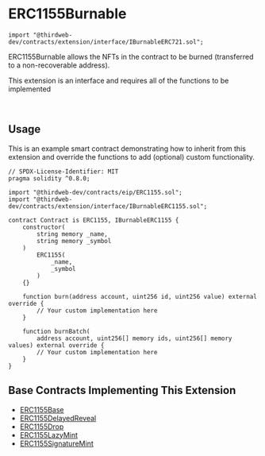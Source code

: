 
# ERC1155Burnable

```solidity
import "@thirdweb-dev/contracts/extension/interface/IBurnableERC721.sol";
```

ERC1155Burnable allows the NFTs in the contract to be burned (transferred to a non-recoverable address).

<Callout title="info" variant="info">

This extension is an interface and requires all of the functions to be implemented

</Callout>

<br />

<GithubButtonLink href="https://github.com/thirdweb-dev/contracts/blob/main/contracts/extension/interface/IBurnableERC1155.sol" />

## Usage

This is an example smart contract demonstrating how to inherit from this extension and override the functions to add (optional) custom functionality.

```solidity
// SPDX-License-Identifier: MIT
pragma solidity ^0.8.0;

import "@thirdweb-dev/contracts/eip/ERC1155.sol";
import "@thirdweb-dev/contracts/extension/interface/IBurnableERC1155.sol";

contract Contract is ERC1155, IBurnableERC1155 {
    constructor(
        string memory _name,
        string memory _symbol
    )
        ERC1155(
            _name,
            _symbol
        )
    {}

    function burn(address account, uint256 id, uint256 value) external override {
        // Your custom implementation here
    }

    function burnBatch(
        address account, uint256[] memory ids, uint256[] memory values) external override {
        // Your custom implementation here
    }
}
```

## Base Contracts Implementing This Extension

- [ERC1155Base](/contracts/build/base-contracts/erc-1155/base)
- [ERC1155DelayedReveal](/solidity/base-contracts/erc1155delayedreveal)
- [ERC1155Drop](/contracts/build/base-contracts/erc-1155/drop)
- [ERC1155LazyMint](/contracts/build/base-contracts/erc-1155/lazy-mint)
- [ERC1155SignatureMint](/solidity/base-contracts/erc1155signaturemint)
